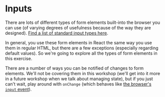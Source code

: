 # Inputs

There are lots of different types of form elements built-into the browser you
can use (of varying degrees of usefulness because of the way they are designed).
[Find a list of standard input types here](https://developer.mozilla.org/en-US/docs/Web/HTML/Element/Input).

In general, you use these form elements in React the same way you use them in
regular HTML, but there are a few exceptions (especially regarding default
values). So we're going to explore all the types of form elements in this
exercise.

There are a number of ways you can be notified of changes to form elements.
We'll not be covering them in this workshop (we'll get into it more in a future
workshop when we talk about managing state), but if you just can't wait, play
around with `onChange` (which behaves like
[the browser's `input` event](https://developer.mozilla.org/en-US/docs/Web/API/Element/input_event)).

